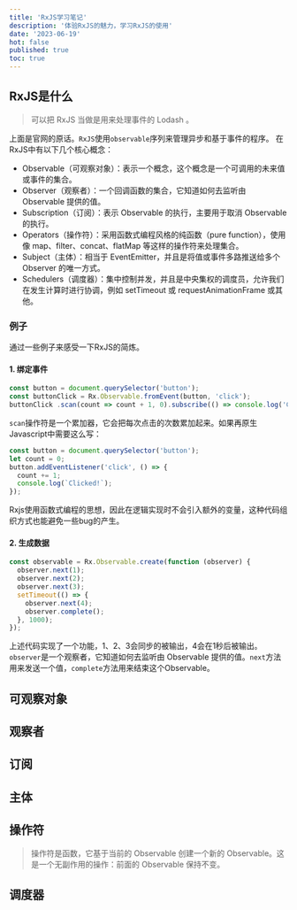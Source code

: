 ```yaml
---
title: 'RxJS学习笔记'
description: '体验RxJS的魅力，学习RxJS的使用'
date: '2023-06-19'
hot: false
published: true
toc: true
---
```


## RxJS是什么

> 可以把 RxJS 当做是用来处理事件的 Lodash 。

上面是官网的原话。`RxJS`使用`observable`序列来管理异步和基于事件的程序。
在RxJS中有以下几个核心概念：
- Observable（可观察对象）：表示一个概念，这个概念是一个可调用的未来值或事件的集合。
- Observer（观察者）：一个回调函数的集合，它知道如何去监听由 Observable 提供的值。
- Subscription（订阅）：表示 Observable 的执行，主要用于取消 Observable 的执行。
- Operators（操作符）：采用函数式编程风格的纯函数（pure function），使用像 map、filter、concat、flatMap 等这样的操作符来处理集合。
- Subject（主体）：相当于 EventEmitter，并且是将值或事件多路推送给多个 Observer 的唯一方式。
- Schedulers（调度器）：集中控制并发，并且是中央集权的调度员，允许我们在发生计算时进行协调，例如 setTimeout 或 requestAnimationFrame 或其他。
### 例子
通过一些例子来感受一下RxJS的简炼。

#### 1. 绑定事件
```js
const button = document.querySelector('button');
const buttonClick = Rx.Observable.fromEvent(button, 'click');
buttonClick .scan(count => count + 1, 0).subscribe(() => console.log('Clicked!'));
```
`scan`操作符是一个累加器，它会把每次点击的次数累加起来。如果再原生Javascript中需要这么写：
```js
const button = document.querySelector('button');
let count = 0;
button.addEventListener('click', () => {
  count += 1;
  console.log(`Clicked!`);
});
```
Rxjs使用函数式编程的思想，因此在逻辑实现时不会引入额外的变量，这种代码组织方式也能避免一些bug的产生。

#### 2. 生成数据
```js
const observable = Rx.Observable.create(function (observer) {
  observer.next(1);
  observer.next(2);
  observer.next(3);
  setTimeout(() => {
    observer.next(4);
    observer.complete();
  }, 1000);
});
```
上述代码实现了一个功能，1、2、3会同步的被输出，4会在1秒后被输出。`observer`是一个观察者，它知道如何去监听由 Observable 提供的值。`next`方法用来发送一个值，`complete`方法用来结束这个Observable。
## 可观察对象
## 观察者
## 订阅
## 主体
## 操作符

> 操作符是函数，它基于当前的 Observable 创建一个新的 Observable。这是一个无副作用的操作：前面的 Observable 保持不变。
## 调度器